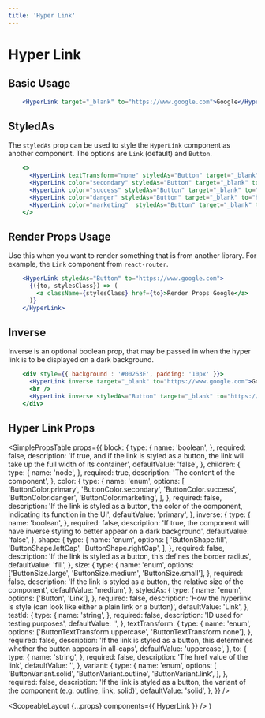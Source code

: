 ```yaml
---
title: 'Hyper Link'
---
```



# Hyper Link

## Basic Usage

```.jsx
    <HyperLink target="_blank" to="https://www.google.com">Google</HyperLink>
```

## StyledAs

The `styledAs` prop can be used to style the `HyperLink` component as another component. The options are `Link` (default) and `Button`.

```.jsx
    <>
      <HyperLink textTransform="none" styledAs="Button" target="_blank" to="https://www.google.com">Google</HyperLink>
      <HyperLink color="secondary" styledAs="Button" target="_blank" to="https://www.google.com">Google</HyperLink>
      <HyperLink color="success" styledAs="Button" target="_blank" to="https://www.google.com">Google</HyperLink>
      <HyperLink color="danger" styledAs="Button" target="_blank" to="https://www.google.com">Google</HyperLink>
      <HyperLink color="marketing"  styledAs="Button" target="_blank" to="https://www.google.com">Google</HyperLink>
    </>
```

## Render Props Usage

Use this when you want to render something that is from another library. For example, the `Link` component from `react-router`.

```.jsx
    <HyperLink styledAs="Button" to="https://www.google.com">
      {({to, stylesClass}) => (
        <a className={stylesClass} href={to}>Render Props Google</a>
      )}
    </HyperLink>
```

## Inverse

Inverse is an optional boolean prop, that may be passed in when the hyper link is to be displayed on a dark background.

```.jsx
    <div style={{ background : '#00263E', padding: '10px' }}>
      <HyperLink inverse target="_blank" to="https://www.google.com">Google inverse link</HyperLink>
      <br />
      <HyperLink inverse styledAs="Button" target="_blank" to="https://www.google.com">Inverse link styled as button</HyperLink>
    </div>
```

## Hyper Link Props

<SimplePropsTable
  props={{
    block: {
      type: {
        name: 'boolean',
      },
      required: false,
      description:
        'If true, and if the link is styled as a button, the link will take up the full width of its container',
      defaultValue: 'false',
    },
    children: {
      type: {
        name: 'node',
      },
      required: true,
      description: 'The content of the component',
    },
    color: {
      type: {
        name: 'enum',
        options: [
          'ButtonColor.primary',
          'ButtonColor.secondary',
          'ButtonColor.success',
          'ButtonColor.danger',
          'ButtonColor.marketing',
        ],
      },
      required: false,
      description:
        'If the link is styled as a button, the color of the component, indicating its function in the UI',
      defaultValue: 'primary',
    },
    inverse: {
      type: {
        name: 'boolean',
      },
      required: false,
      description:
        'If true, the component will have inverse styling to better appear on a dark background',
      defaultValue: 'false',
    },
    shape: {
      type: {
        name: 'enum',
        options: [
          'ButtonShape.fill',
          'ButtonShape.leftCap',
          'ButtonShape.rightCap',
        ],
      },
      required: false,
      description:
        'If the link is styled as a button, this defines the border radius',
      defaultValue: 'fill',
    },
    size: {
      type: {
        name: 'enum',
        options: ['ButtonSize.large', 'ButtonSize.medium', 'ButtonSize.small'],
      },
      required: false,
      description:
        'If the link is styled as a button, the relative size of the component',
      defaultValue: 'medium',
    },
    styledAs: {
      type: {
        name: 'enum',
        options: ['Button', 'Link'],
      },
      required: false,
      description:
        'How the hyperlink is style (can look like either a plain link or a button)',
      defaultValue: 'Link',
    },
    testId: {
      type: {
        name: 'string',
      },
      required: false,
      description: 'ID used for testing purposes',
      defaultValue: '',
    },
    textTransform: {
      type: {
        name: 'enum',
        options: ['ButtonTextTransform.uppercase', 'ButtonTextTransform.none'],
      },
      required: false,
      description:
        'If the link is styled as a button, this determines whether the button appears in all-caps',
      defaultValue: 'uppercase',
    },
    to: {
      type: {
        name: 'string',
      },
      required: false,
      description: 'The href value of the link',
      defaultValue: '',
    },
    variant: {
      type: {
        name: 'enum',
        options: [
          'ButtonVariant.solid',
          'ButtonVariant.outline',
          'ButtonVariant.link',
        ],
      },
      required: false,
      description:
        'If the link is styled as a button, the variant of the component (e.g. outline, link, solid)',
      defaultValue: 'solid',
    },
  }}
/>

  <ScopeableLayout {...props} components={{ HyperLink }} />
)
